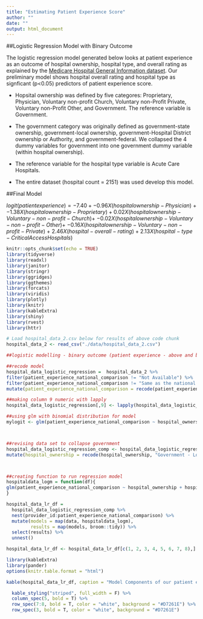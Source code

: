 ```yaml
---
title: "Estimating Patient Experience Score"
author: ""
date: ""
output: html_document
---
```


##Logistic Regression Model with Binary Outcome

The logistic regression model generated below looks at patient experience as an outcome of hospital ownership, hospital type, and overall rating as explained by the [Medicare Hospital General Information dataset](https://data.medicare.gov). Our preliminary model shows hospital overall rating and hospital type as signficant (p<0.05) predictors of patient experience score. 

* Hopsital ownership was defined by five categores: Proprietary, Physician, Voluntary non-profit Church, Voluntary non-Profit Private, Voluntary non-Profit Other, and Government. The reference variable is Government.

* The government category was originally defined as government-state ownership, government-local ownership, government-Hospital District ownership or Authority, and government-federal. We collapsed the 4 dummy variables for government into one government dummy variable (within hospital ownership). 

* The reference variable for the hospital type variable is Acute Care Hospitals. 

* The entire dataset (hospital count = 2151) was used develop this model.

##Final Model

$logit(patient experience) = -7.40 + -0.96X(hospitalownership-Physician)$ +
$-1.38X(hospitalownership-Proprietary) + 0.02X(hospitalownership-Voluntary-non-profit-Church) +$
$-0.02X(hospitalownership-Voluntary-non-profit-Other) +$
$-0.16X(hospitalownership-Voluntary-non-profit-Private)$ +
$2.46X(hospital-overall-rating) + 2.13X(hospital-type-CriticalAccessHospitals)$


```r
knitr::opts_chunk$set(echo = TRUE)
library(tidyverse)
library(readxl)
library(janitor)
library(stringr)
library(ggridges)
library(ggthemes)
library(forcats)
library(viridis)
library(plotly)
library(knitr)
library(kableExtra)
library(shiny)
library(rvest)
library(httr)
```

```r
# Load hospital_data_2.csv below for results of above code chunk
hospital_data_2 <- read_csv("./data/hospital_data_2.csv")
```

```r
##logistic modelling - binary outcome (patient experience - above and below national average)

##recode model 
hospital_data_logistic_regression =  hospital_data_2 %>%
filter(patient_experience_national_comparison != "Not Available") %>%
filter(patient_experience_national_comparison != "Same as the national average") %>%
mutate(patient_experience_national_comparison = recode(patient_experience_national_comparison, "Above the national average" = "1", "Below the national average" = "0"))

##making column 9 numeric with lapply
hospital_data_logistic_regression[,9] <- lapply(hospital_data_logistic_regression[,9], as.numeric)

##using glm with binomial distribution for model 
mylogit <- glm(patient_experience_national_comparison ~ hospital_ownership + hospital_overall_rating + hospital_type, data = hospital_data_logistic_regression, family = "binomial"(link = "logit"))



##revising data set to collapse government
hospital_data_logistic_regression_comp <- hospital_data_logistic_regression %>%
mutate(hospital_ownership = recode(hospital_ownership, "Government - Local" = "Government", "Government - State" = "Government", "Government - Hospital District or Authority" = "Government", "Government - Federal" = "Government")) 



##creating function to run regression model
hospitaldata_logm = function(df){
glm(patient_experience_national_comparison ~ hospital_ownership + hospital_overall_rating + hospital_type, data = hospital_data_logistic_regression_comp, family = "binomial"(link = "logit"))
}

hospital_data_lr_df = 
  hospital_data_logistic_regression_comp %>% 
  nest(provider_id:patient_experience_national_comparison) %>%
  mutate(models = map(data, hospitaldata_logm),
         results = map(models, broom::tidy)) %>%
  select(results) %>% 
  unnest() 

hospital_data_lr_df <- hospital_data_lr_df[c(1, 2, 3, 4, 5, 6, 7, 8),]   
```

```r
library(kableExtra)
library(pander)
options(knitr.table.format = "html") 

kable(hospital_data_lr_df, caption = "Model Components of our patient experience model") %>%

  kable_styling("striped", full_width = F) %>%
  column_spec(5, bold = T) %>%
  row_spec(7:8, bold = T, color = "white", background = "#D7261E") %>%
  row_spec(3, bold = T, color = "white", background = "#D7261E") 
```



